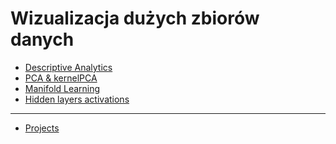 # Wizualizacja dużych zbiorów danych

- [Descriptive Analytics](/topics/00-descriptive-analytics)
- [PCA & kernelPCA](/topics/01-pca-kernelpca)
- [Manifold Learning](/topics/02-03-manifold-learning)
- [Hidden layers activations](/topics/04-hidden-layers)

---
- [Projects](/topics/08-projects)


